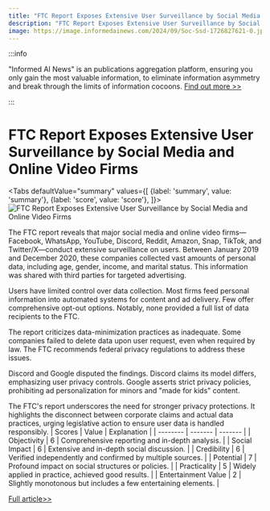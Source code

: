 ```yaml
---
title: "FTC Report Exposes Extensive User Surveillance by Social Media and Online Video Firms"
description: "FTC Report Exposes Extensive User Surveillance by Social Media and Online Video Firms"
image: https://image.informedainews.com/2024/09/Soc-Ssd-1726827621-0.jpg
---
```



:::info

"Informed AI News" is an publications aggregation platform, ensuring you only gain the most valuable information, to eliminate information asymmetry and break through the limits of information cocoons.  [Find out more >>](/)

:::

# FTC Report Exposes Extensive User Surveillance by Social Media and Online Video Firms


<Tabs
	defaultValue="summary"
	values={[
	{label: 'summary', value: 'summary'},
	{label: 'score', value: 'score'},
]}>
<TabItem value="summary">
<img
  src="https://image.informedainews.com/2024/09/Soc-Ssd-1726827621-0.jpg"
  alt="FTC Report Exposes Extensive User Surveillance by Social Media and Online Video Firms"
/>



The FTC report reveals that major social media and online video firms—Facebook, WhatsApp, YouTube, Discord, Reddit, Amazon, Snap, TikTok, and Twitter/X—conduct extensive surveillance on users. Between January 2019 and December 2020, these companies collected vast amounts of personal data, including age, gender, income, and marital status. This information was shared with third parties for targeted advertising.

Users have limited control over data collection. Most firms feed personal information into automated systems for content and ad delivery. Few offer comprehensive opt-out options. Notably, none provided a full list of data recipients to the FTC.

The report criticizes data-minimization practices as inadequate. Some companies failed to delete data upon user request, even when required by law. The FTC recommends federal privacy regulations to address these issues.

Discord and Google disputed the findings. Discord claims its model differs, emphasizing user privacy controls. Google asserts strict privacy policies, prohibiting ad personalization for minors and "made for kids" content.

The FTC's report underscores the need for stronger privacy protections. It highlights the disconnect between corporate claims and actual data practices, urging legislative action to ensure user data is handled responsibly.
</TabItem>
<TabItem value="score">
	| Scores     | Value   | Explanation |
	| -------- | ------- | ------- |
	| Objectivity  | 6    | Comprehensive reporting and in-depth analysis.    |
	| Social Impact | 6     | Extensive and in-depth social discussion.    |
	| Credibility    | 6    | Verified independently and confirmed by multiple sources.    |
	| Potential    | 7    | Profound impact on social structures or policies.    |
	| Practicality    | 5    | Widely applied in practice, achieved good results.    |
	| Entertainment Value    | 2    | Slightly monotonous but includes a few entertaining elements.    |
</TabItem>
</Tabs>

[Full article>>](https://www.theguardian.com/technology/2024/sep/19/social-media-companies-surveillance-ftc)
